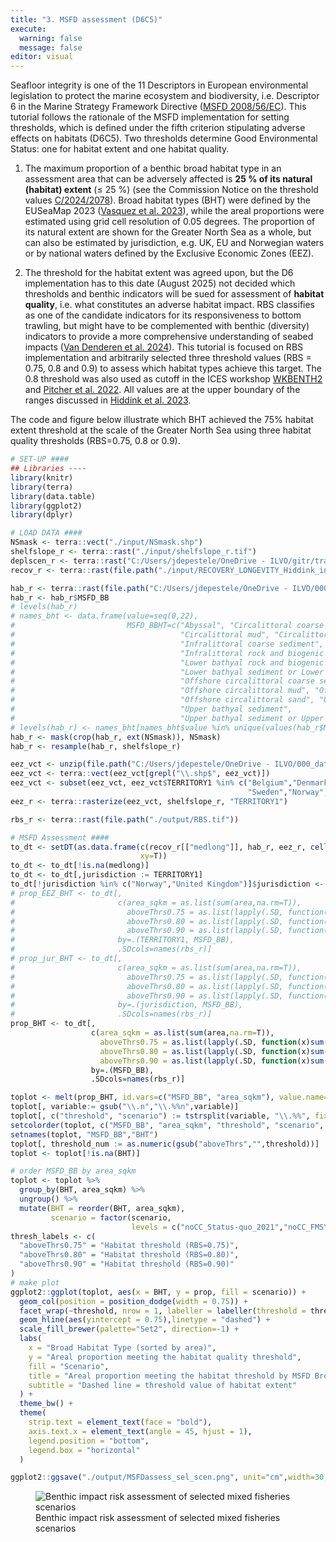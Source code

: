 ```yaml
---
title: "3. MSFD assessment (D6C5)"
execute: 
  warning: false
  message: false
editor: visual
---
```


Seafloor integrity is one of the 11 Descriptors in European environmental legislation to protect the marine ecosystem and biodiversity, i.e. Descriptor 6 in the Marine Strategy Framework Directive ([MSFD 2008/56/EC](http://data.europa.eu/eli/dir/2008/56/oj){target="_blank"}). This tutorial follows the rationale of the MSFD implementation for setting thresholds, which is defined under the fifth criterion stipulating adverse effects on habitats (D6C5). Two thresholds determine Good Environmental Status: one for habitat extent and one habitat quality.

1.  The maximum proportion of a benthic broad habitat type in an assessment area that can be adversely affected is **25 % of its natural (habitat) extent** (≤ 25 %) (see the Commission Notice on the threshold values [C/2024/2078](https://eur-lex.europa.eu/legal-content/EN/TXT/PDF/?uri=OJ:C_202402078){target="_blank"}). Broad habitat types (BHT) were defined by the EUSeaMap 2023 ([Vasquez et al. 2023](https://doi.org/10.13155/97116){target="_blank"}), while the areal proportions were estimated using grid cell resolution of 0.05 degrees. The proportion of its natural extent are shown for the Greater North Sea as a whole, but can also be estimated by jurisdiction, e.g. UK, EU and Norwegian waters or by national waters defined by the Exclusive Economic Zones (EEZ).

2.  The threshold for the habitat extent was agreed upon, but the D6 implementation has to this date (August 2025) not decided which thresholds and benthic indicators will be sued for assessment of **habitat quality**, i.e. what constitutes an adverse habitat impact. RBS classifies as one of the candidate indicators for its responsiveness to bottom trawling, but might have to be complemented with benthic (diversity) indicators to provide a more comprehensive understanding of seabed impacts ([Van Denderen et al. 2024](https://doi.org/10.1002/eap.3050){target="_blank"}). This tutorial is focused on RBS implementation and arbitrarily selected three threshold values (RBS = 0.75, 0.8 and 0.9) to assess which habitat types achieve this target. The 0.8 threshold was also used as cutoff in the ICES workshop [WKBENTH2](https://doi.org/10.17895/ices.pub.20731537.v1){target="_blank"} and [Pitcher et al. 2022](https://doi.org/10.1073/pnas.2109449119){target="_blank"}. All values are at the upper boundary of the ranges discussed in [Hiddink et al. 2023](https://doi.org/10.1093/icesjms/fsad035){target="_blank"}.

The code and figure below illustrate which BHT achieved the 75% habitat extent threshold at the scale of the Greater North Sea using three habitat quality thresholds (RBS=0.75, 0.8 or 0.9).

```r
# SET-UP ####
## Libraries ----
library(knitr)
library(terra)
library(data.table)
library(ggplot2)
library(dplyr)
```

```r
# LOAD DATA ####
NSmask <- terra::vect("./input/NSmask.shp")
shelfslope_r <- terra::rast("./input/shelfslope_r.tif")
deplscen_r <- terra::rast("C:/Users/jdepestele/OneDrive - ILVO/gitr/trade_off_RBS_scen_NS/input/confidential/Depletion_tot_FLBEIA_scenarios.tif") # terra::rast("./output/Depletion_tot_FLBEIA_scenarios.tif")
recov_r <- terra::rast(file.path("./input/RECOVERY_LONGEVITY_Hiddink_inPrep.tif"))

hab_r <- terra::rast(file.path("C:/Users/jdepestele/OneDrive - ILVO/000_data/EMODNET-Seabedhabitat/EUSeaMap2023/EUSeaMap_2023_shp/EUSeaMap_2023_MSFD_EUNIS2019D_EUNIScode_Substrt_extra.tif"))
hab_r <- hab_r$MSFD_BB
# levels(hab_r)
# names_bht <- data.frame(value=seq(0,22),
#                         MSFD_BBHT=c("Abyssal", "Circalittoral coarse sediment", "Circalittoral mixed sediment",
#                                     "Circalittoral mud", "Circalittoral rock and biogenic reef", "Circalittoral sand",
#                                     "Infralittoral coarse sediment",  "Infralittoral mixed sediment", "Infralittoral mud",
#                                     "Infralittoral rock and biogenic reef", "Infralittoral sand",
#                                     "Lower bathyal rock and biogenic reef", "Lower bathyal sediment",
#                                     "Lower bathyal sediment or Lower bathyal rock and biogenic reef", "Na",
#                                     "Offshore circalittoral coarse sediment", "Offshore circalittoral mixed sediment",
#                                     "Offshore circalittoral mud", "Offshore circalittoral rock and biogenic reef",
#                                     "Offshore circalittoral sand", "Upper bathyal rock and biogenic reef",
#                                     "Upper bathyal sediment",
#                                     "Upper bathyal sediment or Upper bathyal rock and biogenic reef"))
# levels(hab_r) <- names_bht[names_bht$value %in% unique(values(hab_r$MSFD_BB)),]
hab_r <- mask(crop(hab_r, ext(NSmask)), NSmask)
hab_r <- resample(hab_r, shelfslope_r)

eez_vct <- unzip(file.path("C:/Users/jdepestele/OneDrive - ILVO/000_data/Areas/EEZ/MarineRegions/EEZ_land_union_v4_202410.zip"), exdir=tempdir())
eez_vct <- terra::vect(eez_vct[grepl("\\.shp$", eez_vct)])
eez_vct <- subset(eez_vct, eez_vct$TERRITORY1 %in% c("Belgium","Denmark","France","Jersey","Germany","Guernsey","Netherlands",
                                                     "Sweden","Norway","United Kingdom"))
eez_r <- terra::rasterize(eez_vct, shelfslope_r, "TERRITORY1")

rbs_r <- terra::rast(file.path("./output/RBS.tif"))

# MSFD Assessment ####
to_dt <- setDT(as.data.frame(c(recov_r[["medlong"]], hab_r, eez_r, cellSize(eez_r, unit="km"),rbs_r), 
                             xy=T))
to_dt <- to_dt[!is.na(medlong)]
to_dt <- to_dt[,jurisdiction := TERRITORY1]
to_dt[!jurisdiction %in% c("Norway","United Kingdom")]$jurisdiction <- "EuropeanUnion"
# prop_EEZ_BHT <- to_dt[,
#                       c(area_sqkm = as.list(sum(area,na.rm=T)),
#                         aboveThrs0.75 = as.list(lapply(.SD, function(x)sum(ifelse(x>=0.75,area,0))/sum(area,na.rm=T))),
#                         aboveThrs0.80 = as.list(lapply(.SD, function(x)sum(ifelse(x>=0.80,area,0))/sum(area,na.rm=T))),
#                         aboveThrs0.90 = as.list(lapply(.SD, function(x)sum(ifelse(x>=0.90,area,0))/sum(area,na.rm=T)))),
#                       by=.(TERRITORY1, MSFD_BB),
#                       .SDcols=names(rbs_r)]
# prop_jur_BHT <- to_dt[,
#                       c(area_sqkm = as.list(sum(area,na.rm=T)),
#                         aboveThrs0.75 = as.list(lapply(.SD, function(x)sum(ifelse(x>=0.75,area,0))/sum(area,na.rm=T))),
#                         aboveThrs0.80 = as.list(lapply(.SD, function(x)sum(ifelse(x>=0.80,area,0))/sum(area,na.rm=T))),
#                         aboveThrs0.90 = as.list(lapply(.SD, function(x)sum(ifelse(x>=0.90,area,0))/sum(area,na.rm=T)))),
#                       by=.(jurisdiction, MSFD_BB),
#                       .SDcols=names(rbs_r)]
prop_BHT <- to_dt[,
                  c(area_sqkm = as.list(sum(area,na.rm=T)),
                    aboveThrs0.75 = as.list(lapply(.SD, function(x)sum(ifelse(x>=0.75,area,0))/sum(area,na.rm=T))),
                    aboveThrs0.80 = as.list(lapply(.SD, function(x)sum(ifelse(x>=0.80,area,0))/sum(area,na.rm=T))),
                    aboveThrs0.90 = as.list(lapply(.SD, function(x)sum(ifelse(x>=0.90,area,0))/sum(area,na.rm=T)))),
                  by=.(MSFD_BB),
                  .SDcols=names(rbs_r)]

```

```r
toplot <- melt(prop_BHT, id.vars=c("MSFD_BB", "area_sqkm"), value.name="prop")
toplot[, variable:= gsub("\\.n","\\.%%n",variable)]
toplot[, c("threshold", "scenario") := tstrsplit(variable, "\\.%%", fixed = FALSE)]
setcolorder(toplot, c("MSFD_BB", "area_sqkm", "threshold", "scenario", "prop"))
setnames(toplot, "MSFD_BB","BHT")
toplot[, threshold_num := as.numeric(gsub("aboveThrs","",threshold))]
toplot <- toplot[!is.na(BHT)]

# order MSFD_BB by area_sqkm
toplot <- toplot %>%
  group_by(BHT, area_sqkm) %>% 
  ungroup() %>%
  mutate(BHT = reorder(BHT, area_sqkm),
         scenario = factor(scenario,
                           levels = c("noCC_Status-quo_2021","noCC_FMSY-Min_(2025,2030]")))
thresh_labels <- c(
  "aboveThrs0.75" = "Habitat threshold (RBS=0.75)",
  "aboveThrs0.80" = "Habitat threshold (RBS=0.80)",
  "aboveThrs0.90" = "Habitat threshold (RBS=0.90)"
)
# make plot
ggplot2::ggplot(toplot, aes(x = BHT, y = prop, fill = scenario)) +
  geom_col(position = position_dodge(width = 0.75)) +
  facet_wrap(~threshold, nrow = 1, labeller = labeller(threshold = thresh_labels)) +
  geom_hline(aes(yintercept = 0.75),linetype = "dashed") +
  scale_fill_brewer(palette="Set2", direction=-1) +
  labs(
    x = "Broad Habitat Type (sorted by area)",
    y = "Areal proportion meeting the habitat quality threshold",
    fill = "Scenario",
    title = "Areal proportion meeting the habitat threshold by MSFD Broad Habitat Type and scenario",
    subtitle = "Dashed line = threshold value of habitat extent"
  ) +
  theme_bw() +
  theme(
    strip.text = element_text(face = "bold"),
    axis.text.x = element_text(angle = 45, hjust = 1),
    legend.position = "bottom",
    legend.box = "horizontal"
  )

ggplot2::ggsave("./output/MSFDassess_sel_scen.png", unit="cm",width=30,height=15)

```

![Benthic impact risk assessment of selected mixed fisheries scenarios](./output/MSFDassess_sel_scen.png)
